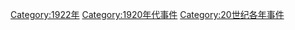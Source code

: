[[Category:1922年|Category:1922年]]
[[Category:1920年代事件|Category:1920年代事件]]
[[Category:20世纪各年事件|Category:20世纪各年事件]]